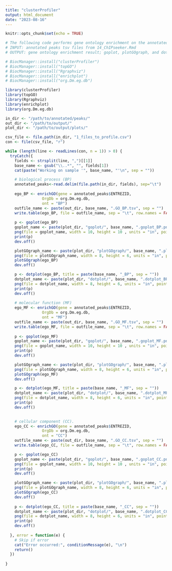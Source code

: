 ```yaml
---
title: "clusterProfiler"
output: html_document
date: "2023-08-16"
---
```


```r
knitr::opts_chunk$set(echo = TRUE)
```

```r
# The following code performs gene ontology enrichment on the annotated genes using the clusterProfiler library
# INPUT: annotated peaks tsv files from 14_ChIPseeker.Rmd
# OUTPUT: gene ontology enrichment result; goplot, plotGOgraph, and dotplot output plots (see example output png files)
```

```r
# BiocManager::install("clusterProfiler")
# BiocManager::install("topGO")
# BiocManager::install("Rgraphviz")
# BiocManager::install("enrichplot")
# BiocManager::install("org.Dm.eg.db")

library(clusterProfiler)
library(topGO)
library(Rgraphviz)
library(enrichplot)
library(org.Dm.eg.db)
```

```r
in_dir <- "/path/to/annotated/peaks/"
out_dir <- "/path/to/output/"
plot_dir <- "/path/to/output/plots/"
```

```r
csv_file <- file.path(in_dir, "1_files_to_profile.csv")
con <- file(csv_file, "r")

while (length(line <- readLines(con, n = 1)) > 0) {
  tryCatch({
    fields <- strsplit(line, ",")[[1]]
    base_name <- gsub("\\..*", "", fields[1])
    cat(paste("Working on sample '", base_name, "'\n", sep = ""))

    # biological process (BP)
    annotated_peaks<-read.delim(file.path(in_dir, fields), sep="\t")
    
    ego_BP <- enrichGO(gene = annotated_peaks$ENTREZID,
                OrgDb = org.Dm.eg.db,
                ont = "BP")
    outfile_name <- paste(out_dir, base_name, ".GO_BP.tsv", sep = "")
    write.table(ego_BP, file = outfile_name, sep = "\t", row.names = FALSE)
    
    p <- goplot(ego_BP)
    goplot_name <- paste(plot_dir, "goplot/", base_name, ".goplot_BP.png", sep = "")
    png(file = goplot_name, width = 10, height = 10 , units = "in", pointsize = 8, res = 350)
    print(p)
    dev.off()

    plotGOgraph_name <- paste(plot_dir, "plotGOgraph/", base_name, ".plotGOgraph_BP.png", sep = "")
    png(file = plotGOgraph_name, width = 8, height = 6, units = "in", pointsize = 10, res = 1000)
    plotGOgraph(ego_BP)
    dev.off()

    p <- dotplot(ego_BP, title = paste(base_name, "_BP", sep = ""))
    dotplot_name <- paste(plot_dir, "dotplot/", base_name, ".dotplot_BP.png", sep = "")
    png(file = dotplot_name, width = 8, height = 6, units = "in", pointsize = 8, res = 300)
    print(p)    
    dev.off()
    
    # molecular function (MF)
    ego_MF <- enrichGO(gene = annotated_peaks$ENTREZID,
                OrgDb = org.Dm.eg.db,
                ont = "MF")
    outfile_name <- paste(out_dir, base_name, ".GO_MF.tsv", sep = "")
    write.table(ego_MF, file = outfile_name, sep = "\t", row.names = FALSE)
    
    p <- goplot(ego_MF)
    goplot_name <- paste(plot_dir, "goplot/", base_name, ".goplot_MF.png", sep = "")
    png(file = goplot_name, width = 10, height = 10 , units = "in", pointsize = 8, res = 350)
    print(p)
    dev.off()

    plotGOgraph_name <- paste(plot_dir, "plotGOgraph/", base_name, ".plotGOgraph_MF.png", sep = "")
    png(file = plotGOgraph_name, width = 8, height = 6, units = "in", pointsize = 10, res = 1000)
    plotGOgraph(ego_MF)
    dev.off()

    p <- dotplot(ego_MF, title = paste(base_name, "_MF", sep = ""))
    dotplot_name <- paste(plot_dir, "dotplot/", base_name, ".dotplot_MF.png", sep = "")
    png(file = dotplot_name, width = 8, height = 6, units = "in", pointsize = 8, res = 300)
    print(p)
    dev.off()

    
    # cellular component (CC).
    ego_CC <- enrichGO(gene = annotated_peaks$ENTREZID,
                OrgDb = org.Dm.eg.db,
                ont = "CC")
    outfile_name <- paste(out_dir, base_name, ".GO_CC.tsv", sep = "")
    write.table(ego_CC, file = outfile_name, sep = "\t", row.names = FALSE)

    p <- goplot(ego_CC)
    goplot_name <- paste(plot_dir, "goplot/", base_name, ".goplot_CC.png", sep = "")
    png(file = goplot_name, width = 10, height = 10 , units = "in", pointsize = 8, res = 350)
    print(p)
    dev.off()

    plotGOgraph_name <- paste(plot_dir, "plotGOgraph/", base_name, ".plotGOgraph_CC.png", sep = "")
    png(file = plotGOgraph_name, width = 8, height = 6, units = "in", pointsize = 10, res = 1000)
    plotGOgraph(ego_CC)
    dev.off()
    
    p <- dotplot(ego_CC, title = paste(base_name, "_CC", sep = ""))
    dotplot_name <- paste(plot_dir, "dotplot/", base_name, ".dotplot_CC.png", sep = "")
    png(file = dotplot_name, width = 8, height = 6, units = "in", pointsize = 8, res = 300)
    print(p)
    dev.off()
  
  }, error = function(e) {
    # Skip if error
    cat("Error occurred:", conditionMessage(e), "\n")
    return()
  })
    
}
```
